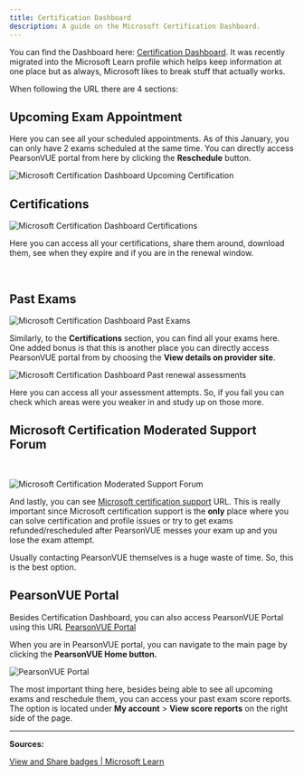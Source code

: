 ```yaml
---
title: Certification Dashboard
description: A guide on the Microsoft Certification Dashboard.
---
```


You can find the Dashboard here: [Certification Dashboard](https://learn.microsoft.com/users/me/credentials?tab=credentials-tab&WT.mc_id=studentamb_165290). It was recently migrated into the Microsoft Learn profile which helps keep information at one place but as always, Microsoft likes to break stuff that actually works.

When following the URL there are 4 sections:

## Upcoming Exam Appointment

Here you can see all your scheduled appointments. As of this January, you can only have 2 exams scheduled at the same time. You can directly access PearsonVUE portal from here by clicking the **Reschedule** button.

<img src="/upcomingexam.png" alt="Microsoft Certification Dashboard Upcoming Certification"/>

## Certifications

<img src="/dashboardcertifications.png" alt="Microsoft Certification Dashboard Certifications"/>

Here you can access all your certifications, share them around, download them, see when they expire and if you are in the renewal window.

&#x200B;

## Past Exams

<img src="/dashboardexams.png" alt="Microsoft Certification Dashboard Past Exams"/>

Similarly, to the **Certifications** section, you can find all your exams here. One added bonus is that this is another place you can directly access PearsonVUE portal from by choosing the **View details on provider site**.

<img src="/dashboardassessments.png" alt="Microsoft Certification Dashboard Past renewal assessments"/>

Here you can access all your assessment attempts. So, if you fail you can check which areas were you weaker in and study up on those more.

## Microsoft Certification Moderated Support Forum

&#x200B;

<img src="/dashboardsupport.png" alt="Microsoft Certification Moderated Support Forum"/>

And lastly, you can see [Microsoft certification support](https://trainingsupport.microsoft.com/en-us/mcp/forum) URL. This is really important since Microsoft certification support is the **only** place where you can solve certification and profile issues or try to get exams refunded/rescheduled after PearsonVUE messes your exam up and you lose the exam attempt.

Usually contacting PearsonVUE themselves is a huge waste of time. So, this is the best option.

## PearsonVUE Portal

Besides Certification Dashboard, you can also access PearsonVUE Portal using this URL [PearsonVUE Portal](https://wsr.pearsonvue.com/testtaker/registration/Dashboard/MICROSOFT)

When you are in PearsonVUE portal, you can navigate to the main page by clicking the **PearsonVUE Home button.**

<img src="/pearsonvueportal.png" alt="PearsonVUE Portal"/>

The most important thing here, besides being able to see all upcoming exams and reschedule them, you can access your past exam score reports. The option is located under **My account** \> **View score reports** on the right side of the page.

---

**Sources:**

[View and Share badges | Microsoft Learn](https://learn.microsoft.com/en-us/certifications/view-use-share-certificates-badges?WT.mc_id=studentamb_165290)
